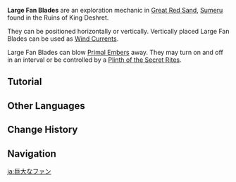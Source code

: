 {{Terminology Infobox
|image     = Large Fan Blades.png
|type      = Exploration
|region    = Sumeru
|subregion = Great Red Sand
}}
'''Large Fan Blades''' are an exploration mechanic in [[Great Red Sand]], [[Sumeru]] found in the Ruins of King Deshret.

They can be positioned horizontally or vertically. Vertically placed Large Fan Blades can be used as [[Wind Current]]s.

Large Fan Blades can blow [[Primal Ember]]s away. They may turn on and off in an interval or be controlled by a [[Plinth of the Secret Rites]].

==Tutorial==
{{Tutorial|Large Fan Blades}}

==Other Languages==
{{Other Languages<!--Currently assuming that the plural is used for the entire mechanism-->
|en      = Large Fan Blades
|zhs     = 巨大的扇叶
|zhs_rm  = Jùdà de Shànyè
|zht     = 巨大的扇葉
|zht_rm  = Jùdà de Shànyè
|zh_tl   = Huge Fan Blades
|ja      = 巨大なファン
|ja_rm   = Kyodai-na Fan
|ja_tl   = Gigantic Fan
|ko      = 거대한 회전개비
|ko_rm   = Geodaehan Hoejeong'aebi
|ko_tl   = Huge Spinning-Pinwheel
|es      = Aspas gigantes
|es_tl   = Giant Blades
|fr      = Énormes pales de ventilateur
|fr_tl   = Huge Fan Blades
|ru      = Огромные лопасти
|ru_tl   = Huge Fan Blades
|th      = ใบพัดขนาดยักษ์
|th_rm   = 
|th_tl   = 
|vi      = Cánh Quạt Khổng Lồ
|vi_tl   = Giant Fan Blade
|de      = Riesige Ventilatorblätter
|de_tl   = Giant Fan Blades
|id      = Giant Fan Blade
|pt      = Hélices Gigantes
|pt_tl   = 
|tr      = Büyük Pervane Kanatları
|tr_tl   = Large Propeller Blades
|it      = Grandi pale eoliche
|it_tl   = 
}}

==Change History==
{{Change History|3.1}}

==Navigation==
{{Exploration Navbox|Sumeru}}

[[ja:巨大なファン]]